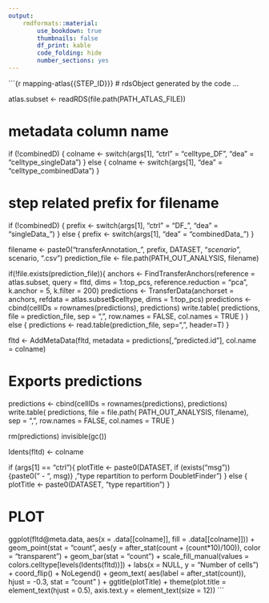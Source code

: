 ```yaml
---
output:
    rmdformats::material:
        use_bookdown: true
        thumbnails: false
        df_print: kable
        code_folding: hide
        number_sections: yes
---
```


```{r mapping-atlas{{STEP_ID}}}
# rdsObject generated by the code ...

atlas.subset <- readRDS(file.path(PATH_ATLAS_FILE))

# metadata column name
if (!combinedD) {
    colname <- switch(args[1],
                    "ctrl" = "celltype_DF",
                    "dea" = "celltype_singleData")
} else {
    colname <- switch(args[1],
                    "dea" = "celltype_combinedData")
}

# step related prefix for filename
if (!combinedD) {
    prefix <- switch(args[1],
                    "ctrl" = "DF_",
                    "dea" = "singleData_")
} else {
    prefix <- switch(args[1],
                    "dea" = "combinedData_")
}

filename <- paste0("transferAnnotation_", prefix, DATASET, "_scenario_", scenario, ".csv")
prediction_file <- file.path(PATH_OUT_ANALYSIS, filename)

if(!file.exists(prediction_file)){
    anchors <- FindTransferAnchors(reference = atlas.subset, query = fltd,
                                dims = 1:top_pcs, reference.reduction = "pca",
                                k.anchor = 5, k.filter = 200)
    predictions <- TransferData(anchorset = anchors, refdata = atlas.subset$celltype,
                                dims = 1:top_pcs)
    predictions <- cbind(cellIDs = rownames(predictions), predictions)
    write.table(
        predictions,
        file = prediction_file,
        sep = ",",
        row.names = FALSE,
        col.names = TRUE
    )
} else {
    predictions <- read.table(prediction_file, sep=",", header=T)
}

fltd <- AddMetaData(fltd, metadata = predictions[,"predicted.id"], col.name = colname)


# Exports predictions
predictions <- cbind(cellIDs = rownames(predictions), predictions)
write.table(
    predictions,
    file = file.path(
        PATH_OUT_ANALYSIS,
        filename),
    sep = ",",
    row.names = FALSE,
    col.names = TRUE
)

rm(predictions)
invisible(gc())

Idents(fltd) <- colname

if (args[1] == "ctrl"){
    plotTitle <- paste0(DATASET, if (exists("msg")) {paste0(" - ", msg)} , "\ncell type repartition to perform DoubletFinder")
} else {
    plotTitle <- paste0(DATASET, "\ncell type repartition")
}

# PLOT
ggplot(fltd@meta.data, aes(x = .data[[colname]], fill = .data[[colname]])) +
    geom_point(stat = "count", aes(y = after_stat(count + (count*10)/100)), color = "transparent") +
    geom_bar(stat = "count") +
    scale_fill_manual(values = colors.celltype[levels(Idents(fltd))]) +
    labs(x = NULL, y = "Number of cells") +
    coord_flip() +
    NoLegend() +
    geom_text(
        aes(label = after_stat(count)), hjust = -0.3,
        stat = "count"
    ) +
  ggtitle(plotTitle) +
  theme(plot.title = element_text(hjust = 0.5),
        axis.text.y = element_text(size = 12))
```
